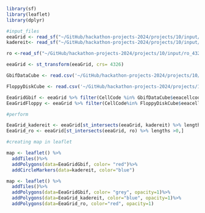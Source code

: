 ```r
library(sf)
library(leaflet)
library(dplyr)

#input_files
eeaGrid <- read_sf("~/GitHub/hackathon-projects-2024/projects/10/input/eea_grid/Grid_ETRS89-LAEA_10K.shp")
kadereit<- read_sf("~/GitHub/hackathon-projects-2024/projects/10/input/kadereit_4326/kadereit_data.shp")

ro <-read_sf("~/GitHub/hackathon-projects-2024/projects/10/input/ro_4326/ro_4326.shp")

eeaGrid <- st_transform(eeaGrid, crs= 4326)

GbifDataCube <- read.csv('~/GitHub/hackathon-projects-2024/projects/10/output/GBIF_data_cube.csv', header=TRUE)

FloppyDiskCube <- read.csv('~/GitHub/hackathon-projects-2024/projects/10/output/Floppy_disk_cube.csv', header=TRUE)
```
```r
EeaGridGbif <- eeaGrid %>% filter(CellCode %in% GbifDataCube$eeacellcode)
EeaGridFloppy <- eeaGrid %>% filter(CellCode%in% FloppyDiskCube$eeacellcode)
```

```r
#perform

EeaGrid_kadereit <- eeaGrid[st_intersects(eeaGrid, kadereit) %>% lengths >0,]
EeaGrid_ro <- eeaGrid[st_intersects(eeaGrid, ro) %>% lengths >0,]
```

```r
#creating map in leaflet

map <- leaflet() %>%
  addTiles()%>%
  addPolygons(data=EeaGridGbif, color= "red")%>%
  addCircleMarkers(data=kadereit, color="blue")

map <- leaflet() %>%
  addTiles()%>%
  addPolygons(data=EeaGridGbif, color= "grey", opacity=1)%>%
  addPolygons(data=EeaGrid_kadereit, color="blue", opacity=1)%>%
  addPolygons(data=EeaGrid_ro, color="red", opacity=1)
```


